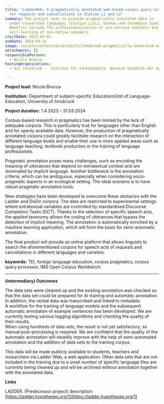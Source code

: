 ```yaml
---
title: "LadderWeb: A pragmatically annotated web-based corpus query interface
  for requests and cancellations in Italian L1 and L2"
summary: The project aims to provide pragmatically annotated data in
  under-researched languages (Italian L1/L2, German and Colombian Spanish).
  Benefits include the professionalisation of pre-service teachers and the
  self-learning of non-native speakers.
startDate: 2023-04-01
endDate: 2024-03-31
image: /assets/content/en/projects/ladderweb-pragmatically-annotated-web-based-corpus-query-interface-requests-and-cancellations/image.png
attachments: []
responsiblePersons:
  - Nicola Brocca
hostingOrganizations:
  - Uni Innsbruck -  Institut für Fachdidaktik, Bereich Didaktik der Sprachen

---
```

**Project lead:** Nicola Brocca

**Institution:** Department of subject-specific Education/Unit of Language-Education, University of Innsbruck

**Project duration:** 1.4.2023 – 31.03.2024

Corpus-based research in pragmatics has been limited by the lack of adequate corpora. This is particularly true for languages other than English and for openly available data. However, the production of pragmatically annotated corpora could greatly facilitate research on the interaction of different language levels and enable their use in more applied areas such as language teaching, textbook production or the training of language professionals.

Pragmatic annotation poses many challenges, such as encoding the meaning of utterances that depend on extratextual context and are dominated by implicit language. Another bottleneck is the annotation criteria, which can be ambiguous, especially when considering socio-pragmatic aspects in an ecological setting. The ideal scenario is to have robust pragmatic annotation tools.

New strategies have been developed to overcome these obstacles with the Ladder and DisDir corpora. The data are restricted to experimental settings where extratextual variables are controlled by standardised Discourse Completion Tasks (DCT). Thanks to the selection of specific speech acts, the applied taxonomy allows the coding of utterances that bypass the detection of implicit meaning. The annotation is automatically enriched by a machine learning application, which will form the basis for semi-automatic annotation.

The final product will provide an online platform that allows linguists to search the aforementioned corpora for speech acts of requests and cancellations in different languages and varieties.

**keywords:** TEI, foreign language education, corpus pragmatics, corpus query processor, IMS Open Corpus Workbench

***

**(intermediary) Outcomes**

The data sets were cleaned up and the existing annotation was checked so that the data set could be prepared for AI training and automatic annotation. In addition, the verbal data was transcribed and linked to metadata.\
A workflow for the training of language models and the subsequent automatic annotation of example sentences has been developed. We are currently testing various tagging algorithms and checking the quality of their results.\
When using hundreds of data sets, the result is not yet satisfactory, so manual post-processing is required. We are confident that the quality of the automatic annotation will steadily improve with the help of semi-automated annotation and the addition of data sets to the training corpus.

This data will be made publicly available to students, teachers and researchers via Ladder Web, a web application. Other data sets that are not included in the training due to a small number of specific language files are currently being cleaned up and will be archived without annotation together with the annotated data.

**Links**

LADDER. (Predecessor project) description: [https://ladder.hypotheses.org/1](https://ladder.hypotheses.org/1)
